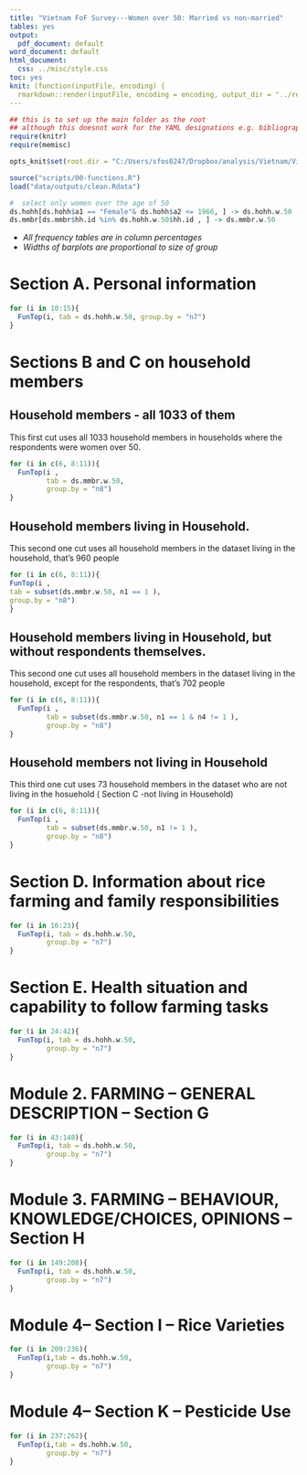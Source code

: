 ---
title: "Vietnam FoF Survey---Women over 50: Married vs non-married"
tables: yes
output:
  pdf_document: default
word_document: default
html_document:
  css: ../misc/style.css
toc: yes
knit: (function(inputFile, encoding) {
  rmarkdown::render(inputFile, encoding = encoding, output_dir = "../reports") })
---
  
```{r "setup", include=FALSE, message = FALSE, warning = FALSE, echo= FALSE}
## this is to set up the main folder as the root
## although this doesnot work for the YAML designations e.g. bibliography, css files etc..:(
require(knitr)
require(memisc)

opts_knit$set(root.dir = "C:/Users/sfos0247/Dropbox/analysis/Vietnam/VietnamSurvey")
```


```{r intro, echo = FALSE, warning = FALSE, message = FALSE}
source("scripts/00-functions.R")
load("data/outputs/clean.Rdata")

#  select only women over the age of 50 
ds.hohh[ds.hohh$a1 == "Female"& ds.hohh$a2 <= 1966, ] -> ds.hohh.w.50
ds.mmbr[ds.mmbr$hh.id %in% ds.hohh.w.50$hh.id , ] -> ds.mmbr.w.50

```  

* *All  frequency tables are in column percentages*
* *Widths of barplots are proportional to size of group*
  
  
# Section A. Personal information
  
  
```{r results='asis', echo=FALSE, fig.height=5}
for (i in 10:15){
  FunTop(i, tab = ds.hohh.w.50, group.by = "n7")
}
```

# Sections B and C on household members

## Household members - all 1033 of them

This first cut uses all 1033 household members in households where the respondents were women over 50. 


```{r results='asis', echo=FALSE, fig.height=5}
for (i in c(6, 8:11)){
  FunTop(i , 
         tab = ds.mmbr.w.50,
         group.by = "n8")
}
```

## Household members living in Household. 

This second one  cut uses all  household members in the dataset living in the household, that's 960 people

```{r results='asis', echo=FALSE, fig.height=5}
for (i in c(6, 8:11)){
FunTop(i , 
tab = subset(ds.mmbr.w.50, n1 == 1 ),
group.by = "n8")
}
```

## Household members living in Household, but without respondents themselves. 

This second one  cut uses all  household members in the dataset living in the household, except for the respondents, that's 702 people

```{r results='asis', echo=FALSE, fig.height=5}
for (i in c(6, 8:11)){
  FunTop(i , 
         tab = subset(ds.mmbr.w.50, n1 == 1 & n4 != 1 ),
         group.by = "n8")
}
```


## Household members not living in Household

This third one  cut uses  73 household members in the dataset who are not living in the hosuehold ( Section C -not living in Household)

```{r results='asis', echo=FALSE, fig.height=5}
for (i in c(6, 8:11)){
  FunTop(i , 
         tab = subset(ds.mmbr.w.50, n1 != 1 ),
         group.by = "n8")
}
```


#  Section D. Information about rice farming and family responsibilities

```{r results='asis', echo=FALSE, fig.height=5}
for (i in 16:23){
  FunTop(i, tab = ds.hohh.w.50,
         group.by = "n7")
}
```

# Section E. Health situation and capability to follow farming tasks
```{r results='asis', echo=FALSE, fig.height=5}
for (i in 24:42){
  FunTop(i, tab = ds.hohh.w.50,
         group.by = "n7")
}
```

# Module 2. FARMING – GENERAL DESCRIPTION -- Section G

```{r results='asis', echo=FALSE, fig.height=5}
for (i in 43:148){
  FunTop(i, tab = ds.hohh.w.50,
         group.by = "n7")
}
```

# Module 3. FARMING – BEHAVIOUR, KNOWLEDGE/CHOICES, OPINIONS -- Section H

```{r results='asis', echo=FALSE, fig.height=5}
for (i in 149:208){
  FunTop(i, tab = ds.hohh.w.50,
         group.by = "n7")
}
```

# Module 4-- Section I – Rice Varieties

```{r results='asis', echo=FALSE, fig.height=5}
for (i in 209:236){
  FunTop(i,tab = ds.hohh.w.50,
         group.by = "n7")
}
```

# Module 4-- Section K – Pesticide Use

```{r results='asis', echo=FALSE, fig.height=5}
for (i in 237:262){
  FunTop(i,tab = ds.hohh.w.50,
         group.by = "n7")
}
```